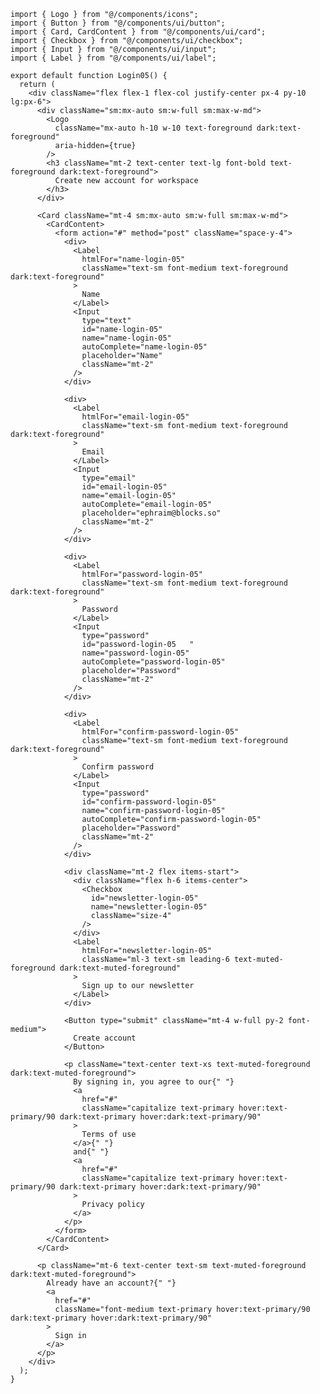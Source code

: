 ````tsx
import { Logo } from "@/components/icons";
import { Button } from "@/components/ui/button";
import { Card, CardContent } from "@/components/ui/card";
import { Checkbox } from "@/components/ui/checkbox";
import { Input } from "@/components/ui/input";
import { Label } from "@/components/ui/label";

export default function Login05() {
  return (
    <div className="flex flex-1 flex-col justify-center px-4 py-10 lg:px-6">
      <div className="sm:mx-auto sm:w-full sm:max-w-md">
        <Logo
          className="mx-auto h-10 w-10 text-foreground dark:text-foreground"
          aria-hidden={true}
        />
        <h3 className="mt-2 text-center text-lg font-bold text-foreground dark:text-foreground">
          Create new account for workspace
        </h3>
      </div>

      <Card className="mt-4 sm:mx-auto sm:w-full sm:max-w-md">
        <CardContent>
          <form action="#" method="post" className="space-y-4">
            <div>
              <Label
                htmlFor="name-login-05"
                className="text-sm font-medium text-foreground dark:text-foreground"
              >
                Name
              </Label>
              <Input
                type="text"
                id="name-login-05"
                name="name-login-05"
                autoComplete="name-login-05"
                placeholder="Name"
                className="mt-2"
              />
            </div>

            <div>
              <Label
                htmlFor="email-login-05"
                className="text-sm font-medium text-foreground dark:text-foreground"
              >
                Email
              </Label>
              <Input
                type="email"
                id="email-login-05"
                name="email-login-05"
                autoComplete="email-login-05"
                placeholder="ephraim@blocks.so"
                className="mt-2"
              />
            </div>

            <div>
              <Label
                htmlFor="password-login-05"
                className="text-sm font-medium text-foreground dark:text-foreground"
              >
                Password
              </Label>
              <Input
                type="password"
                id="password-login-05   "
                name="password-login-05"
                autoComplete="password-login-05"
                placeholder="Password"
                className="mt-2"
              />
            </div>

            <div>
              <Label
                htmlFor="confirm-password-login-05"
                className="text-sm font-medium text-foreground dark:text-foreground"
              >
                Confirm password
              </Label>
              <Input
                type="password"
                id="confirm-password-login-05"
                name="confirm-password-login-05"
                autoComplete="confirm-password-login-05"
                placeholder="Password"
                className="mt-2"
              />
            </div>

            <div className="mt-2 flex items-start">
              <div className="flex h-6 items-center">
                <Checkbox
                  id="newsletter-login-05"
                  name="newsletter-login-05"
                  className="size-4"
                />
              </div>
              <Label
                htmlFor="newsletter-login-05"
                className="ml-3 text-sm leading-6 text-muted-foreground dark:text-muted-foreground"
              >
                Sign up to our newsletter
              </Label>
            </div>

            <Button type="submit" className="mt-4 w-full py-2 font-medium">
              Create account
            </Button>

            <p className="text-center text-xs text-muted-foreground dark:text-muted-foreground">
              By signing in, you agree to our{" "}
              <a
                href="#"
                className="capitalize text-primary hover:text-primary/90 dark:text-primary hover:dark:text-primary/90"
              >
                Terms of use
              </a>{" "}
              and{" "}
              <a
                href="#"
                className="capitalize text-primary hover:text-primary/90 dark:text-primary hover:dark:text-primary/90"
              >
                Privacy policy
              </a>
            </p>
          </form>
        </CardContent>
      </Card>

      <p className="mt-6 text-center text-sm text-muted-foreground dark:text-muted-foreground">
        Already have an account?{" "}
        <a
          href="#"
          className="font-medium text-primary hover:text-primary/90 dark:text-primary hover:dark:text-primary/90"
        >
          Sign in
        </a>
      </p>
    </div>
  );
}
````